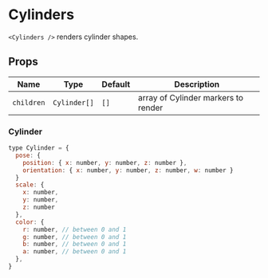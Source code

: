 
# Cylinders

`<Cylinders />` renders cylinder shapes.

## Props

| Name       | Type         | Default | Description                         |
| ---------- | ------------ | ------- | ----------------------------------- |
| `children` | `Cylinder[]` | `[]`    | array of Cylinder markers to render |

### Cylinder

```js
type Cylinder = {
  pose: {
    position: { x: number, y: number, z: number },
    orientation: { x: number, y: number, z: number, w: number }
  }
  scale: {
    x: number,
    y: number,
    z: number
  },
  color: {
    r: number, // between 0 and 1
    g: number, // between 0 and 1
    b: number, // between 0 and 1
    a: number, // between 0 and 1
  },
}
```

<Cylinders />
